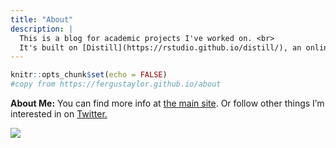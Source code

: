 ```yaml
---
title: "About"
description: |
  This is a blog for academic projects I've worked on. <br>
  It's built on [Distill](https://rstudio.github.io/distill/), an online publication format designed for scientific and technical communication.
---
```


```r
knitr::opts_chunk$set(echo = FALSE)
#copy from https://fergustaylor.github.io/about
```

**About Me:** You can find more info at [the main site](https://fergustaylor.github.io/). Or follow other things I'm interested in on [Twitter.](https://twitter.com/ferguswtaylor)

![](images/main.png)